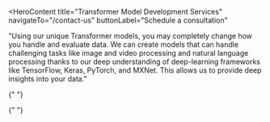 <HeroContent
  title="Transformer Model Development Services"
  navigateTo="/contact-us"
  buttonLabel="Schedule a consultation"
>
  "Using our unique Transformer models, you may completely change how you handle
  and evaluate data. We can create models that can handle challenging tasks like
  image and video processing and natural language processing thanks to our deep
  understanding of deep-learning frameworks like TensorFlow, Keras, PyTorch, and
  MXNet. This allows us to provide deep insights into your data."
</HeroContent>

<ClientCompaniesComponent />
<CountUpAnimationContainer />

<MainContent mainPara="Our Transformer Model Development Services" />

<section className="grid grid-cols-2 gap-7 w-full py-8">
  <section className="w-full col-span-1 cursor-pointer">
    <ServiceCard
      service={{
        id: "Custom-Transformer-Model-Development",
        image: "/servicesPage/custom_transformer_model_development.png",
        title: "Custom Transformer Models",
        description:
          "We utilize advanced deep learning frameworks and algorithms to develop custom transformer models adept at tasks like language modeling, text classification, Named Entity Recognition (NER), sentiment analysis, text generation, and summarization. From data preprocessing and feature engineering to model architecture design and hyperparameter tuning, our team handles every aspect of the development process.",
        urlPath: "custom-transformer-models",
      }}
    />
  </section>

  <section className="w-full col-span-1 cursor-pointer">
    <ServiceCard
      service={{
        id: "Model-Optimization",
        image: "/servicesPage/model_optimization.png",
        title: "Model Optimization",
        description:
          "Our expertise in transformer model optimization includes techniques such as fine-tuning, pruning, and quantization, aimed at enhancing both accuracy and speed. We meticulously manage data preparation, tokenization, forward/backward propagation, and parameter update processes to ensure your model delivers optimal performance for your specific use cases.",
        urlPath: "model-optimization",
      }}
    />
  </section>
</section>

<section className="grid grid-cols-2 gap-7 w-full py-8">
  <section className="w-full col-span-1 cursor-pointer">
    <ServiceCard
      service={{
        id: "Model-Integration",
        image: "/servicesPage/model_integration.png",
        title: "Model Integration",
        description:
          "Our model integration service ensures seamless incorporation of transformer models into your existing systems and workflows. We specialize in developing APIs and tools that simplify integration into applications and platforms, enabling businesses to quickly leverage the power of their transformer models.",
        urlPath: "model-integration",
      }}
    />
  </section>

  <section className="w-full col-span-1 cursor-pointer">
    <ServiceCard
      service={{
        id: "Ongoing-Maintenance-and-Support",
        image: "/servicesPage/ongoing_maintenance_and_support.png",
        title: "Ongoing Maintenance & Support",
        description:
          "Beyond launch, we provide comprehensive maintenance and upgrade services for your transformer models. Our offerings include model monitoring, maintenance, retraining, and updates to ensure continuous high-level performance aligned with your evolving business needs.",
        urlPath: "maintenance-support",
      }}
    />
  </section>
</section>

<MainContent mainPara="Subsets of AI We are Experts in" />

<section className="grid grid-cols-3 gap-7 w-full py-8">
  <section className="w-full col-span-1 cursor-pointer">
    <ServiceCard
      service={{
        id: "Machine-Learning",
        image: "/servicesPage/machine_learning.png",
        title: "Machine Learning",
        description:
          "Our developers possess extensive knowledge of machine learning concepts and techniques, including supervised and unsupervised learning. This expertise enables them to proficiently develop, train, test, and deploy robust Transformer models tailored to your specific needs.",
        urlPath: "machine-learning",
      }}
    />
  </section>

{" "}

<section className="w-full col-span-1 cursor-pointer">
  <ServiceCard
    service={{
      id: "Natural-Language-Processing",
      image: "/servicesPage/nlp.png",
      title: "Natural Language Processing (NLP)",
      description:
        "Our developers are experts in preprocessing, tokenizing, and encoding natural language data using popular NLP libraries such as SpaCy, NLTK, and Stanford CoreNLP. We leverage these capabilities to enhance the accuracy and efficiency of AI-powered applications.",
      urlPath: "natural-language-processing",
    }}
  />
</section>

  <section className="w-full col-span-1 cursor-pointer">
    <ServiceCard
      service={{
        id: "Intent-Recognition",
        image: "/servicesPage/intent_recognition.png",
        title: "Intent Recognition",
        description:
          "We employ intent recognition frameworks like RASA and Dialogflow to accurately identify user intent and deliver appropriate responses. This ensures that interactions with AI-powered systems are contextually relevant and user-centric.",
        urlPath: "intent-recognition",
      }}
    />
  </section>
</section>

<section className="grid grid-cols-3 gap-7 w-full py-8">
  <section className="w-full col-span-1 cursor-pointer">
    <ServiceCard
      service={{
        id: "Data-Engineering",
        image: "/servicesPage/data_engineering.png",
        title: "Data Engineering",
        description:
          "With expertise in data engineering concepts and tools such as ETL processes, data pipelines, and databases, we efficiently prepare and manage data for model training and evaluation. This ensures the reliability and effectiveness of AI solutions across various domains.",
        urlPath: "data-engineering",
      }}
    />
  </section>

{" "}

<section className="w-full col-span-1 cursor-pointer">
  <ServiceCard
    service={{
      id: "Deep-Learning",
      image: "/servicesPage/deep_learning.png",
      title: "Deep Learning",
      description:
        "Our deep learning expertise encompasses neural networks, optimization algorithms, and backpropagation techniques. This enables us to develop robust solutions using Transformer models that excel in tasks requiring complex data processing and pattern recognition.",
      urlPath: "deep-learning",
    }}
  />
</section>

  <section className="w-full col-span-1 cursor-pointer">
    <ServiceCard
      service={{
        id: "Cloud-Computing",
        image: "/servicesPage/cloud_computing.png",
        title: "Cloud Computing",
        description:
          "We leverage extensive experience in deploying and scaling sophisticated AI solutions on major cloud computing platforms such as AWS, Google Cloud, and Microsoft Azure. This ensures seamless integration and optimal performance of AI-based applications in cloud environments.",
        urlPath: "cloud-computing",
      }}
    />
  </section>
</section>

<MainContent mainPara="Why Work with Adrig to Develop Transformer Models?" />

<section className="grid grid-cols-2 gap-7 w-full py-8">
  <section className="w-full col-span-1 cursor-pointer">
    <ServiceCard
      service={{
        id: "Domain-Expertise",
        image: "/servicesPage/domain_expertise.png",
        title: "Domain Expertise",
        description:
          "Our developers’ extensive experience building AI solutions tailored to industries such as finance, healthcare, and logistics, using the most appropriate and advanced tech stack, has made them experts in AI solutions development.",
        urlPath: "domain-expertise",
      }}
    />
  </section>

  <section className="w-full col-span-1 cursor-pointer">
    <ServiceCard
      service={{
        id: "AI-Exploration",
        image: "/servicesPage/ai_exploration.png",
        title: "AI Exploration",
        description:
          "Our developers are proficient in AI frameworks like TensorFlow, integration and deployment tools like Docker, multiple programming languages, AI algorithms, and neural networks like CNN. This expertise allows us to explore and implement cutting-edge AI solutions.",
        urlPath: "ai-exploration",
      }}
    />
  </section>
</section>

<section className="grid grid-cols-2 gap-7 w-full py-8">
  <section className="w-full col-span-1 cursor-pointer">
    <ServiceCard
      service={{
        id: "End-to-end-Solution-Development",
        image: "/servicesPage/end_to_end_solution.png",
        title: "End-to-end Solution Development",
        description:
          "Adrig’s end-to-end Transformer model development service ensures the entire development process, from ideation to development and deployment, is perfectly executed to ensure it produces desired results.",
        urlPath: "end-to-end-solution-development",
      }}
    />
  </section>

  <section className="w-full col-span-1 cursor-pointer">
    <ServiceCard
      service={{
        id: "Proven-Track-Record",
        image: "/servicesPage/proven_track_record.png",
        title: "Proven Track Record",
        description:
          "We have a proven track record of delivering successful AI solutions to clients across various industries, making us the top choice for businesses looking for Transformer model development services.",
        urlPath: "proven-track-record",
      }}
    />
  </section>
</section>
